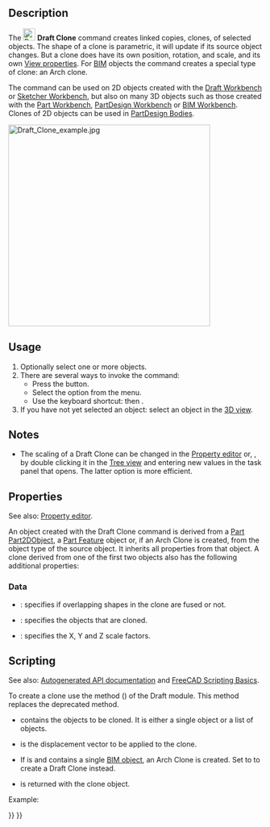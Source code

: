 <languages/>

{{Docnav
|[[Draft_Stretch|Stretch]]
|[[Draft_OrthoArray|OrthoArray]]
|[[Draft_Workbench|Draft]]
|IconL=Draft_Stretch.svg
|IconR=Draft_OrthoArray.svg
|IconC=Workbench_Draft.svg
}}

<div class="mw-translate-fuzzy">
{{GuiCommand/sv|Name=Draft Clone|Name/sv=Draft Clone|Workbenches=[[Draft_Workbench/sv|Draft]], [[Arch_Workbench/sv|Arch]]|MenuLocation=Draft → Clone|SeeAlso=[[Draft Scale/sv|Draft Scale]]}}
</div>

==Description== 

The [[Image:Draft_Clone.svg|24px]] '''Draft Clone''' command creates linked copies, clones, of selected objects. The shape of a clone is parametric, it will update if its source object changes. But a clone does have its own position, rotation, and scale, and its own [[Property_editor|View properties]]. For [[BIM_Workbench|BIM]] objects the command creates a special type of clone: an Arch clone.

The command can be used on 2D objects created with the [[Draft_Workbench|Draft Workbench]] or [[Sketcher_Workbench|Sketcher Workbench]], but also on many 3D objects such as those created with the [[Part_Workbench|Part Workbench]], [[PartDesign_Workbench|PartDesign Workbench]] or [[BIM_Workbench|BIM Workbench]]. Clones of 2D objects can be used in [[PartDesign_Body|PartDesign Bodies]].

[[Image:Draft_Clone_example.jpg|400px]]
{{Caption|Draft Clone next to its source object}}

==Usage== 

# Optionally select one or more objects.
# There are several ways to invoke the command:
#* Press the {{Button|[[Image:Draft_Clone.svg|16px]] [[Draft_Clone|Clone]]}} button.
#* Select the {{MenuCommand|Modification → [[Image:Draft_Clone.svg|16px]] Clone}} option from the menu.
#* Use the keyboard shortcut: {{KEY|C}} then {{KEY|L}}.
# If you have not yet selected an object: select an object in the [[3D_view|3D view]].

==Notes==

* The scaling of a Draft Clone can be changed in the [[Property_editor|Property editor]] or, {{Version|1.1}}, by double clicking it in the [[Tree_view|Tree view]] and entering new values in the task panel that opens. The latter option is more efficient.

==Properties==

See also: [[Property_editor|Property editor]].

An object created with the Draft Clone command is derived from a [[Part_Part2DObject|Part Part2DObject]], a [[Part_Feature|Part Feature]] object or, if an Arch Clone is created, from the object type of the source object. It inherits all properties from that object. A clone derived from one of the first two objects also has the following additional properties:

===Data===

{{TitleProperty|Draft}}

* {{PropertyData|Fuse|Bool}}: specifies if overlapping shapes in the clone are fused or not.
* {{PropertyData|Objects|LinkListGlobal}}: specifies the objects that are cloned.
* {{PropertyData|Scale|Vector}}: specifies the X, Y and Z scale factors.

==Scripting==

See also: [https://freecad.github.io/SourceDoc/ Autogenerated API documentation] and [[FreeCAD_Scripting_Basics|FreeCAD Scripting Basics]].

To create a clone use the {{incode|make_clone}} method ({{Version|0.19}}) of the Draft module. This method replaces the deprecated {{incode|clone}} method.

{{Code|code=
cloned_object = make_clone(obj, delta=None, forcedraft=False)
}}

* {{incode|obj}} contains the objects to be cloned. It is either a single object or a list of objects.
* {{incode|delta}} is the displacement vector to be applied to the clone.
* If {{incode|forcedraft}} is {{incode|False}} and {{incode|obj}} contains a single [[BIM_Workbench|BIM object]], an Arch Clone is created. Set {{incode|forcedraft}} to {{incode|True}} to create a Draft Clone instead.
* {{incode|cloned_object}} is returned with the clone object.

Example:

{{Code|code=
import FreeCAD as App
import Draft

doc = App.newDocument()

place = App.Placement(App.Vector(1000, 0, 0), App.Rotation())
polygon1 = Draft.make_polygon(3, 750)
polygon2 = Draft.make_polygon(5, 750, placement=place)

vector = App.Vector(2600, 500, 0)
cloned_object = Draft.clone([polygon1, polygon2], delta=vector)

cloned_object.Fuse = True

doc.recompute()
}}


{{Docnav
|[[Draft_Stretch|Stretch]]
|[[Draft_OrthoArray|OrthoArray]]
|[[Draft_Workbench|Draft]]
|IconL=Draft_Stretch.svg
|IconR=Draft_OrthoArray.svg
|IconC=Workbench_Draft.svg
}}

{{Draft Tools navi{{#translation:}}}}
{{Userdocnavi{{#translation:}}}}